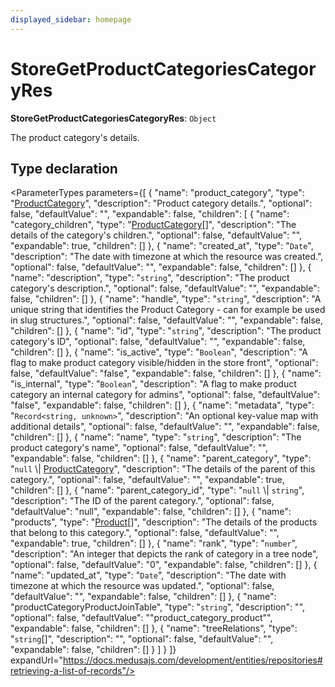 ```yaml
---
displayed_sidebar: homepage
---
```



# StoreGetProductCategoriesCategoryRes

 **StoreGetProductCategoriesCategoryRes**: `Object`

The product category's details.

## Type declaration

<ParameterTypes parameters={[
  {
    "name": "product_category",
    "type": "[ProductCategory](../../entities/classes/entities.ProductCategory.mdx)",
    "description": "Product category details.",
    "optional": false,
    "defaultValue": "",
    "expandable": false,
    "children": [
      {
        "name": "category_children",
        "type": "[ProductCategory](../../entities/classes/entities.ProductCategory.mdx)[]",
        "description": "The details of the category's children.",
        "optional": false,
        "defaultValue": "",
        "expandable": true,
        "children": []
      },
      {
        "name": "created_at",
        "type": "`Date`",
        "description": "The date with timezone at which the resource was created.",
        "optional": false,
        "defaultValue": "",
        "expandable": false,
        "children": []
      },
      {
        "name": "description",
        "type": "`string`",
        "description": "The product category's description.",
        "optional": false,
        "defaultValue": "",
        "expandable": false,
        "children": []
      },
      {
        "name": "handle",
        "type": "`string`",
        "description": "A unique string that identifies the Product Category - can for example be used in slug structures.",
        "optional": false,
        "defaultValue": "",
        "expandable": false,
        "children": []
      },
      {
        "name": "id",
        "type": "`string`",
        "description": "The product category's ID",
        "optional": false,
        "defaultValue": "",
        "expandable": false,
        "children": []
      },
      {
        "name": "is_active",
        "type": "`Boolean`",
        "description": "A flag to make product category visible/hidden in the store front",
        "optional": false,
        "defaultValue": "false",
        "expandable": false,
        "children": []
      },
      {
        "name": "is_internal",
        "type": "`Boolean`",
        "description": "A flag to make product category an internal category for admins",
        "optional": false,
        "defaultValue": "false",
        "expandable": false,
        "children": []
      },
      {
        "name": "metadata",
        "type": "`Record<string, unknown>`",
        "description": "An optional key-value map with additional details",
        "optional": false,
        "defaultValue": "",
        "expandable": false,
        "children": []
      },
      {
        "name": "name",
        "type": "`string`",
        "description": "The product category's name",
        "optional": false,
        "defaultValue": "",
        "expandable": false,
        "children": []
      },
      {
        "name": "parent_category",
        "type": "`null` \\| [ProductCategory](../../entities/classes/entities.ProductCategory.mdx)",
        "description": "The details of the parent of this category.",
        "optional": false,
        "defaultValue": "",
        "expandable": true,
        "children": []
      },
      {
        "name": "parent_category_id",
        "type": "`null` \\| `string`",
        "description": "The ID of the parent category.",
        "optional": false,
        "defaultValue": "null",
        "expandable": false,
        "children": []
      },
      {
        "name": "products",
        "type": "[Product](../../entities/classes/entities.Product.mdx)[]",
        "description": "The details of the products that belong to this category.",
        "optional": false,
        "defaultValue": "",
        "expandable": true,
        "children": []
      },
      {
        "name": "rank",
        "type": "`number`",
        "description": "An integer that depicts the rank of category in a tree node",
        "optional": false,
        "defaultValue": "0",
        "expandable": false,
        "children": []
      },
      {
        "name": "updated_at",
        "type": "`Date`",
        "description": "The date with timezone at which the resource was updated.",
        "optional": false,
        "defaultValue": "",
        "expandable": false,
        "children": []
      },
      {
        "name": "productCategoryProductJoinTable",
        "type": "`string`",
        "description": "",
        "optional": false,
        "defaultValue": "\"product_category_product\"",
        "expandable": false,
        "children": []
      },
      {
        "name": "treeRelations",
        "type": "`string`[]",
        "description": "",
        "optional": false,
        "defaultValue": "",
        "expandable": false,
        "children": []
      }
    ]
  }
]} expandUrl="https://docs.medusajs.com/development/entities/repositories#retrieving-a-list-of-records"/>
